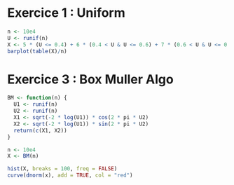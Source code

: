 # Exercice 1 : Uniform

```r
n <- 10e4
U <- runif(n)
X <- 5 * (U <= 0.4) + 6 * (0.4 < U & U <= 0.6) + 7 * (0.6 < U & U <= 0.9) + 8 * (0.9 < U)
barplot(table(X)/n)
```

# Exercice 3 : Box Muller Algo

```r
BM <- function(n) {
  U1 <- runif(n)
  U2 <- runif(n)
  X1 <- sqrt(-2 * log(U1)) * cos(2 * pi * U2)
  X2 <- sqrt(-2 * log(U1)) * sin(2 * pi * U2)
  return(c(X1, X2))
}

n <- 10e4
X <- BM(n)

hist(X, breaks = 100, freq = FALSE)
curve(dnorm(x), add = TRUE, col = "red")
```

